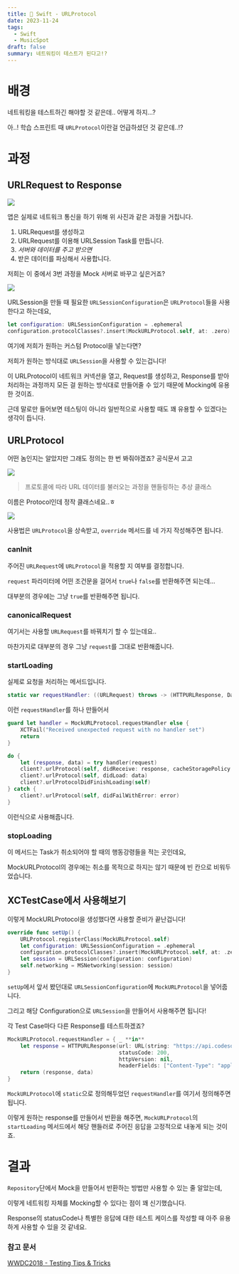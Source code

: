 ```yaml
---
title: 🍎 Swift - URLProtocol
date: 2023-11-24
tags:
  - Swift
  - MusicSpot
draft: false
summary: 네트워킹이 테스트가 된다고!?
---
```


<TOCInline toc={props.toc} indentDepth={2} />

# 배경
네트워킹을 테스트하긴 해야할 것 같은데.. 어떻게 하지...?

아..! 학습 스프린트 때 `URLProtocol`이란걸 언급하셨던 것 같은데..!?

# 과정

## URLRequest to Response

![](https://i.imgur.com/h8JKcQI.png)

앱은 실제로 네트워크 통신을 하기 위해 위 사진과 같은 과정을 거칩니다.

1. URLRequest를 생성하고
2. URLRequest를 이용해 URLSession Task를 만듭니다.
3. *서버와 데이터를 주고 받으면*
4. 받은 데이터를 파싱해서 사용합니다.

저희는 이 중에서 3번 과정을 Mock 서버로 바꾸고 싶은거죠?

![](https://i.imgur.com/hJZsu2B.png)

URLSession을 만들 때 필요한 `URLSessionConfiguration`은 `URLProtocol`들을 사용한다고 하는데요,

```swift
let configuration: URLSessionConfiguration = .ephemeral
configuration.protocolClasses?.insert(MockURLProtocol.self, at: .zero)
```

여기에 저희가 원하는 커스텀 Protocol을 넣는다면?

저희가 원하는 방식대로 `URLSession`을 사용할 수 있는겁니다!

이 URLProtocol이 네트워크 커넥션을 열고, Request를 생성하고, Response를 받아 처리하는 과정까지 모든 걸 원하는 방식대로 만들어줄 수 있기 때문에 Mocking에 유용한 것이죠.

근데 말로만 들어보면 테스팅이 아니라 일반적으로 사용할 때도 꽤 유용할 수 있겠다는 생각이 듭니다.

## URLProtocol

어떤 놈인지는 알았지만 그래도 정의는 한 번 봐줘야겠죠?
공식문서 고고

![](https://i.imgur.com/cmbozoB.png)

> 프로토콜에 따라 URL 데이터를 불러오는 과정을 핸들링하는 추상 클래스

이름은 Protocol인데 정작 클래스네요..ㅎ

![](https://i.imgur.com/GYs6yyJ.png)

사용법은 `URLProtocol`을 상속받고, `override` 메서드를 네 가지 작성해주면 됩니다.

### canInit
주어진 `URLRequest`에 `URLProtocol`을 적용할 지 여부를 결정합니다.

`request` 파라미터에 어떤 조건문을 걸어서 `true`나 `false`를 반환해주면 되는데...

대부분의 경우에는 그냥 `true`를 반환해주면 됩니다.

### canonicalRequest
여기서는 사용할 `URLRequest`를 바꿔치기 할 수 있는데요..

마찬가지로 대부분의 경우 그냥 `request`를 그대로 반환해줍니다.

### startLoading
실제로 요청을 처리하는 메서드입니다.

```swift
static var requestHandler: ((URLRequest) throws -> (HTTPURLResponse, Data))?
```

이런 `requestHandler`를 하나 만들어서

```swift
guard let handler = MockURLProtocol.requestHandler else {
	XCTFail("Received unexpected request with no handler set")
	return
}

do {
	let (response, data) = try handler(request)
	client?.urlProtocol(self, didReceive: response, cacheStoragePolicy: .notAllowed)
	client?.urlProtocol(self, didLoad: data)
	client?.urlProtocolDidFinishLoading(self)
} catch {
	client?.urlProtocol(self, didFailWithError: error)
}
```

이런식으로 사용해줍니다.

### stopLoading

이 메서드는 Task가 취소되어야 할 때의 행동강령들을 적는 곳인데요,

MockURLProtocol의 경우에는 취소를 목적으로 하지는 않기 때문에 빈 칸으로 비워두었습니다.

## XCTestCase에서 사용해보기

이렇게 MockURLProtocol을 생성했다면 사용할 준비가 끝난겁니다!

```swift
override func setUp() {
	URLProtocol.registerClass(MockURLProtocol.self)
	let configuration: URLSessionConfiguration = .ephemeral
	configuration.protocolClasses?.insert(MockURLProtocol.self, at: .zero)
	let session = URLSession(configuration: configuration)
	self.networking = MSNetworking(session: session)
}
```

`setUp`에서 앞서 봤던대로 `URLSessionConfiguration`에 `MockURLProtocol`을 넣어줍니다.

그리고 해당 Configuration으로 `URLSession`을 만들어서 사용해주면 됩니다!

각 Test Case마다 다른 Response를 테스트하겠죠?

```swift
MockURLProtocol.requestHandler = { _ **in**
	let response = HTTPURLResponse(url: URL(string: "https://api.codesquad.kr")!,
								   statusCode: 200,
								   httpVersion: nil,
								   headerFields: ["Content-Type": "application/json"])!
	return (response, data)
}
```

`MockURLProtocol`에 `static`으로 정의해두었던 `requestHandler`를 여기서 정의해주면 됩니다.

이렇게 원하는 response를 만들어서 반환을 해주면, `MockURLProtocol`의 `startLoading` 메서드에서 해당 핸들러로 주어진 응답을 고정적으로 내놓게 되는 것이죠.

# 결과

`Repository`단에서 Mock을 만들어서 반환하는 방법만 사용할 수 있는 줄 알았는데,

이렇게 네트워킹 자체를 Mocking할 수 있다는 점이 꽤 신기했습니다.

Response의 statusCode나 특별한 응답에 대한 테스트 케이스를 작성할 때 아주 유용하게 사용할 수 있을 것 같네요.

### 참고 문서
[WWDC2018 - Testing Tips & Tricks](https://developer.apple.com/videos/play/wwdc2018/417/)
